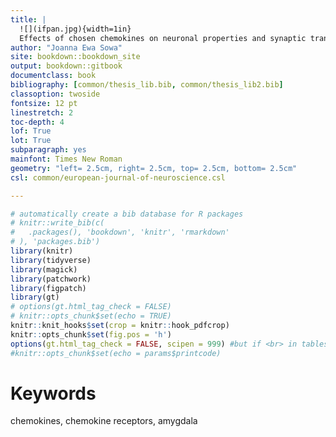 ```yaml
--- 
title: |
  ![](ifpan.jpg){width=1in}  
  Effects of chosen chemokines on neuronal properties and synaptic transmission in central and basolateral complex of the rat amygdala
author: "Joanna Ewa Sowa"
site: bookdown::bookdown_site
output: bookdown::gitbook
documentclass: book
bibliography: [common/thesis_lib.bib, common/thesis_lib2.bib]
classoption: twoside
fontsize: 12 pt
linestretch: 2
toc-depth: 4
lof: True
lot: True
subparagraph: yes
mainfont: Times New Roman
geometry: "left= 2.5cm, right= 2.5cm, top= 2.5cm, bottom= 2.5cm"
csl: common/european-journal-of-neuroscience.csl

---
```


<!-- Start the redaction on a new page  \newpage-->


<!-- Start page numbering where the redaction starts \pagenumbering{arabic}-->


```r
# automatically create a bib database for R packages
# knitr::write_bib(c(
#   .packages(), 'bookdown', 'knitr', 'rmarkdown'
# ), 'packages.bib')
library(knitr)
library(tidyverse)
library(magick)
library(patchwork)
library(figpatch)
library(gt)
# options(gt.html_tag_check = FALSE)
# knitr::opts_chunk$set(echo = TRUE)
knitr::knit_hooks$set(crop = knitr::hook_pdfcrop)
knitr::opts_chunk$set(fig.pos = 'h')
options(gt.html_tag_check = FALSE, scipen = 999) #but if <br> in tables in latex then remove this output
#knitr::opts_chunk$set(echo = params$printcode)
```


# Keywords{- .unlisted .unnumbered}

chemokines, chemokine receptors, amygdala

\newpage
